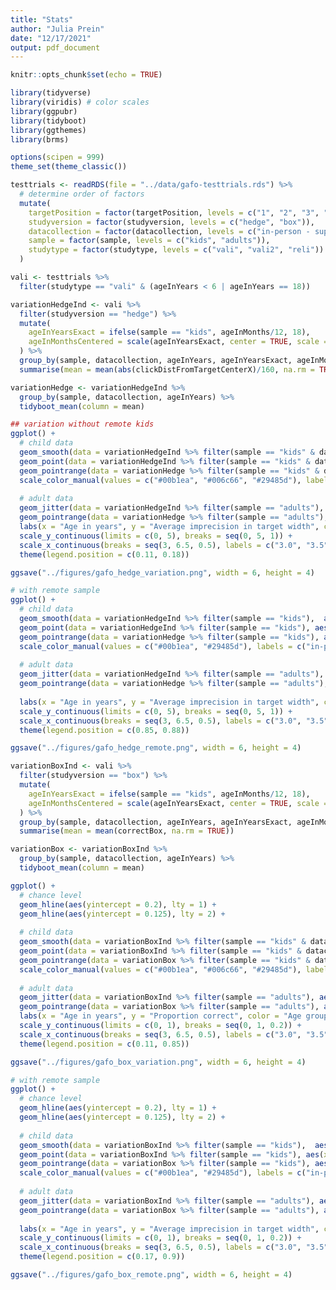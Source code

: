 ```yaml
---
title: "Stats"
author: "Julia Prein"
date: "12/17/2021"
output: pdf_document
---
```


```r
knitr::opts_chunk$set(echo = TRUE)
```

```r
library(tidyverse)
library(viridis) # color scales
library(ggpubr)
library(tidyboot)
library(ggthemes)
library(brms)

options(scipen = 999)
theme_set(theme_classic())
```

```r
testtrials <- readRDS(file = "../data/gafo-testtrials.rds") %>% 
  # determine order of factors
  mutate(
    targetPosition = factor(targetPosition, levels = c("1", "2", "3", "4", "5", "6", "7", "8", "9", "10", "box1", "box2", "box3", "box4", "box5")), 
    studyversion = factor(studyversion, levels = c("hedge", "box")), 
    datacollection = factor(datacollection, levels = c("in-person - supervised", "remote - unsupervised")),
    sample = factor(sample, levels = c("kids", "adults")), 
    studytype = factor(studytype, levels = c("vali", "vali2", "reli"))
  )
```

```r
vali <- testtrials %>% 
  filter(studytype == "vali" & (ageInYears < 6 | ageInYears == 18))
```

```r
variationHedgeInd <- vali %>% 
  filter(studyversion == "hedge") %>% 
  mutate(
    ageInYearsExact = ifelse(sample == "kids", ageInMonths/12, 18), 
    ageInMonthsCentered = scale(ageInYearsExact, center = TRUE, scale = TRUE)[,1],
  ) %>% 
  group_by(sample, datacollection, ageInYears, ageInYearsExact, ageInMonthsCentered, subjID) %>%
  summarise(mean = mean(abs(clickDistFromTargetCenterX)/160, na.rm = TRUE))

variationHedge <- variationHedgeInd %>%
  group_by(sample, datacollection, ageInYears) %>%
  tidyboot_mean(column = mean)
```

```r
## variation without remote kids
ggplot() +
  # child data
  geom_smooth(data = variationHedgeInd %>% filter(sample == "kids" & datacollection == "in-person - supervised"),  aes(x = ageInYearsExact, y = mean), method = "glm", color = "darkgrey", alpha = 0.2) +
  geom_point(data = variationHedgeInd %>% filter(sample == "kids" & datacollection == "in-person - supervised"), aes(x = ageInYearsExact, y = mean, col = as.factor(ageInYears)), alpha = .5) +
  geom_pointrange(data = variationHedge %>% filter(sample == "kids" & datacollection == "in-person - supervised"), aes(x = as.numeric(as.character(ageInYears))+.5, y = mean, ymin = ci_lower, ymax = ci_upper, col = as.factor(ageInYears)), size = 0.8, pch = 18) + 
  scale_color_manual(values = c("#00b1ea", "#006c66", "#29485d"), labels = c("3-year-olds", "4-year-olds", "5-year-olds")) +
  
  # adult data
  geom_jitter(data = variationHedgeInd %>% filter(sample == "adults"), aes(x = 6.5, y = mean), alpha = .15, width = .05, height = .01) +
  geom_pointrange(data = variationHedge %>% filter(sample == "adults"), aes(x = 6.5, y = mean, ymin = ci_lower, ymax = ci_upper), size = 0.8, pch = 18) +  
  labs(x = "Age in years", y = "Average imprecision in target width", color = "Age group") + 
  scale_y_continuous(limits = c(0, 5), breaks = seq(0, 5, 1)) + 
  scale_x_continuous(breaks = seq(3, 6.5, 0.5), labels = c("3.0", "3.5", "4.0", "4.5", "5.0", "5.5", "6.0", "Adults")) + 
  theme(legend.position = c(0.11, 0.18))

ggsave("../figures/gafo_hedge_variation.png", width = 6, height = 4)
```

```r
# with remote sample
ggplot() +
  # child data
  geom_smooth(data = variationHedgeInd %>% filter(sample == "kids"),  aes(x = ageInYearsExact, y = mean, group = datacollection, col = datacollection), method = "glm", alpha = 0.2, size = 0.5) + 
  geom_point(data = variationHedgeInd %>% filter(sample == "kids"), aes(x = ageInYearsExact, y = mean, col = datacollection), alpha = .25) +
  geom_pointrange(data = variationHedge %>% filter(sample == "kids"), aes(x = as.numeric(as.character(ageInYears))+.5, y = mean, ymin = ci_lower, ymax = ci_upper, col = datacollection), size = 0.8, pch = 18, position=position_dodge(width = 0.1)) +
  scale_color_manual(values = c("#00b1ea", "#29485d"), labels = c("in-person - supervised", "remote - unsupervised")) +
  
  # adult data
  geom_jitter(data = variationHedgeInd %>% filter(sample == "adults"), aes(x = 6.5, y = mean), alpha = .15, width = .05, height = .01) +
  geom_pointrange(data = variationHedge %>% filter(sample == "adults"), aes(x = 6.5, y = mean, ymin = ci_lower, ymax = ci_upper), size = 0.8, pch = 18) +
  
  labs(x = "Age in years", y = "Average imprecision in target width", color = "Data collection mode") + 
  scale_y_continuous(limits = c(0, 5), breaks = seq(0, 5, 1)) + 
  scale_x_continuous(breaks = seq(3, 6.5, 0.5), labels = c("3.0", "3.5", "4.0", "4.5", "5.0", "5.5", "6.0", "Adults")) + 
  theme(legend.position = c(0.85, 0.88))

ggsave("../figures/gafo_hedge_remote.png", width = 6, height = 4)
```

```r
variationBoxInd <- vali %>% 
  filter(studyversion == "box") %>% 
  mutate(
    ageInYearsExact = ifelse(sample == "kids", ageInMonths/12, 18), 
    ageInMonthsCentered = scale(ageInYearsExact, center = TRUE, scale = TRUE)[,1],
  ) %>% 
  group_by(sample, datacollection, ageInYears, ageInYearsExact, ageInMonthsCentered, subjID) %>% 
  summarise(mean = mean(correctBox, na.rm = TRUE))

variationBox <- variationBoxInd %>%
  group_by(sample, datacollection, ageInYears) %>%
  tidyboot_mean(column = mean)
```

```r
ggplot() +
  # chance level
  geom_hline(aes(yintercept = 0.2), lty = 1) + 
  geom_hline(aes(yintercept = 0.125), lty = 2) + 
  
  # child data
  geom_smooth(data = variationBoxInd %>% filter(sample == "kids" & datacollection == "in-person - supervised"),  aes(x = ageInYearsExact, y = mean), method = "glm", color = "darkgrey", alpha = 0.2) +
  geom_point(data = variationBoxInd %>% filter(sample == "kids" & datacollection == "in-person - supervised"), aes(x = ageInYearsExact, y = mean, col = as.factor(ageInYears)), alpha = .5) +
  geom_pointrange(data = variationBox %>% filter(sample == "kids" & datacollection == "in-person - supervised"), aes(x = as.numeric(as.character(ageInYears))+.5, y = mean, ymin = ci_lower, ymax = ci_upper, col = as.factor(ageInYears)), size = 0.8, pch = 18) + 
  scale_color_manual(values = c("#00b1ea", "#006c66", "#29485d"), labels = c("3-year-olds", "4-year-olds", "5-year-olds")) +
  
  # adult data
  geom_jitter(data = variationBoxInd %>% filter(sample == "adults"), aes(x = 6.5, y = mean), alpha = .15, width = .05, height = .01) +
  geom_pointrange(data = variationBox %>% filter(sample == "adults"), aes(x = 6.5, y = mean, ymin = ci_lower, ymax = ci_upper), size = 0.8, pch = 18) +  
  labs(x = "Age in years", y = "Proportion correct", color = "Age group") + 
  scale_y_continuous(limits = c(0, 1), breaks = seq(0, 1, 0.2)) + 
  scale_x_continuous(breaks = seq(3, 6.5, 0.5), labels = c("3.0", "3.5", "4.0", "4.5", "5.0", "5.5", "6.0", "Adults")) + 
  theme(legend.position = c(0.11, 0.85))

ggsave("../figures/gafo_box_variation.png", width = 6, height = 4)
```

```r
# with remote sample
ggplot() +
  # chance level
  geom_hline(aes(yintercept = 0.2), lty = 1) + 
  geom_hline(aes(yintercept = 0.125), lty = 2) + 
  
  # child data
  geom_smooth(data = variationBoxInd %>% filter(sample == "kids"),  aes(x = ageInYearsExact, y = mean, group = datacollection, col = datacollection), method = "glm", alpha = 0.2, size = 0.5) +
  geom_point(data = variationBoxInd %>% filter(sample == "kids"), aes(x = ageInYearsExact, y = mean, col = datacollection), alpha = .25) +
  geom_pointrange(data = variationBox %>% filter(sample == "kids"), aes(x = as.numeric(as.character(ageInYears))+.5, y = mean, ymin = ci_lower, ymax = ci_upper, col = datacollection), size = 0.8, pch = 18, position=position_dodge(width = 0.1)) +
  scale_color_manual(values = c("#00b1ea", "#29485d"), labels = c("in-person - supervised", "remote - unsupervised")) +
  
  # adult data
  geom_jitter(data = variationBoxInd %>% filter(sample == "adults"), aes(x = 6.5, y = mean), alpha = .15, width = .05, height = .01) +
  geom_pointrange(data = variationBox %>% filter(sample == "adults"), aes(x = 6.5, y = mean, ymin = ci_lower, ymax = ci_upper), size = 0.8, pch = 18) +
  
  labs(x = "Age in years", y = "Average imprecision in target width", color = "Data collection mode") + 
  scale_y_continuous(limits = c(0, 1), breaks = seq(0, 1, 0.2)) + 
  scale_x_continuous(breaks = seq(3, 6.5, 0.5), labels = c("3.0", "3.5", "4.0", "4.5", "5.0", "5.5", "6.0", "Adults")) + 
  theme(legend.position = c(0.17, 0.9))

ggsave("../figures/gafo_box_remote.png", width = 6, height = 4)
```